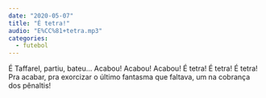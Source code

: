 ```yaml
---
date: "2020-05-07"
title: "É tetra!"
audio: "E%CC%81+tetra.mp3"
categories:
  - futebol
---
```


É Taffarel, partiu, bateu... Acabou! Acabou! Acabou! É tetra! É tetra! É tetra! Pra acabar, pra exorcizar o último fantasma que faltava, um na cobrança dos pênaltis!